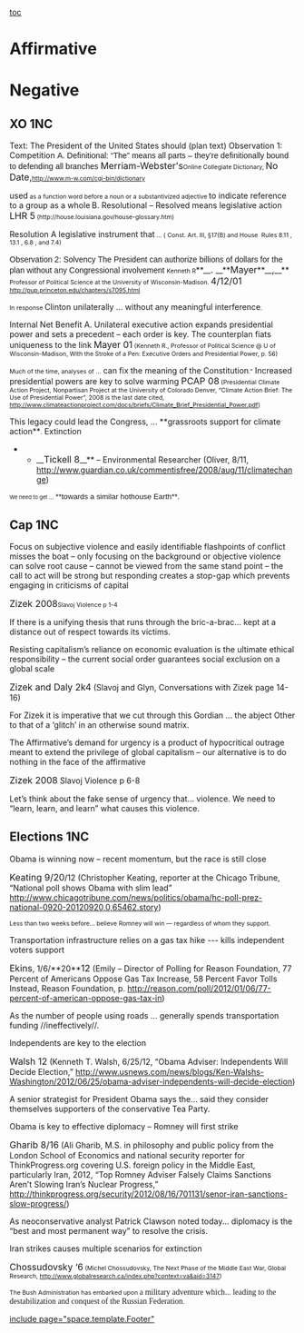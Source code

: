 [[toc]]
=Affirmative= 

=Negative= 
==XO 1NC== 
Text: The President of the United States should (plan text)
Observation 1: Competition
<span style="font-family: 'Arial Narrow',sans-serif;">A. Definitional: “The” means all parts – they’re definitionally bound to defending all branches</span>
<span style="font-size: 12pt;">Merriam-Webster's</span><span style="font-size: 8pt;">Online Collegiate Dictionary, </span><span style="font-size: 12pt;">No Date,</span><span style="font-size: 8pt;">http://www.m-w.com/cgi-bin/dictionary </span>

used<span style="font-size: 8pt;"> as a function word before a noun or a substantivized adjective </span>to indicate reference to a group as a whole<span style="font-size: 8pt;"> <the elite> </span>
B. Resolutional – Resolved means legislative action
<span style="font-size: 12pt;">LHR 5</span><span style="font-size: 8pt;"> (http://house.louisiana.gov/house-glossary.htm)</span>

Resolution A legislative instrument that<span style="font-size: 8pt;"> ... ( Const. Art. III, §17(B) and House  Rules 8.11 , 13.1 , 6.8 , and 7.4)</span>

<span style="font-family: 'Arial Narrow',sans-serif;">Observation 2: Solvency</span>
<span style="font-family: 'Arial Narrow',sans-serif;">The President can authorize billions of dollars for the plan without any Congressional involvement</span>
<span style="font-size: 8pt;">Kenneth R</span>**__<span style="font-size: 12pt;">. </span>__**<span style="font-size: 12pt;">Mayer</span>**__<span style="font-size: 12pt;">,</span>__**<span style="font-size: 8pt;"> Professor of Political Science at the University of Wisconsin-Madison. </span><span style="font-size: 12pt;">4/12/01</span><span style="font-size: 8pt;"> http://pup.princeton.edu/chapters/s7095.html</span>

<span style="font-size: 8pt;">In response </span>Clinton unilaterally ... without any meaningful interference<span style="font-size: 8pt;">.</span>

Internal Net Benefit
A. Unilateral executive action expands presidential power and sets a precedent – each order is key. The counterplan fiats uniqueness to the link
<span style="font-size: 12pt;">Mayer 01</span><span style="font-size: 8pt;"> (Kenneth R., Professor of Political Science @ U of Wisconsin-Madison, With the Stroke of a Pen: Executive Orders and Presidential Power, p. 56)</span>

<span style="font-size: 8pt;">Much of the time, analyses of ...</span> can fix the meaning of the Constitution<span style="font-size: 8pt;">.”</span>
Increased presidential powers are key to solve warming
<span style="font-size: 12pt;">PCAP 08</span><span style="font-size: 8pt;"> (Presidential Climate Action Project, Nonpartisan Project at the University of Colorado Denver, “Climate Action Brief: The Use of Presidential Power”, 2008 is the last date cited, http://www.climateactionproject.com/docs/briefs/Climate_Brief_Presidential_Power.pdf)</span>

This legacy could lead the Congress, ... **grassroots support for climate action**<span style="font-size: 8pt;">.</span>
Extinction
**__<span style="font-size: 12pt;">Tickell 8</span>__** – Environmental Researcher (Oliver, 8/11, [[http://www.guardian.co.uk/commentisfree/2008/aug/11/climatechange]])

<span style="font-size: 7pt;">We need to get ...</span><span style="font-family: 'Arial Narrow',sans-serif; font-size: 10pt;"> **towards a similar hothouse Earth**.</span>


==Cap 1NC== 


Focus on subjective violence and easily identifiable flashpoints of conflict misses the boat – only focusing on the background or objective violence can solve root cause – cannot be viewed from the same stand point – the call to act will be strong but responding creates a stop-gap which prevents engaging in criticisms of capital

<span style="font-size: 12pt;">Zizek 2008</span><span style="font-size: 8pt;">Slavoj Violence p 1-4</span>

If there is a unifying thesis that runs through the bric-a-brac... kept at a distance out of respect towards its victims.



Resisting capitalism’s reliance on economic evaluation is the ultimate ethical responsibility – the current social order guarantees social exclusion on a global scale

<span style="font-size: 12pt;">Zizek and Daly 2k4</span> (Slavoj and Glyn, Conversations with Zizek page 14-16)

For Zizek it is imperative that we cut through this Gordian ... the abject Other to that of a ‘glitch’ in an otherwise sound matrix.



The Affirmative’s demand for urgency is a product of hypocritical outrage meant to extend the privilege of global capitalism – our alternative is to do nothing in the face of the affirmative

<span style="font-size: 12pt;">Zizek 2008</span> Slavoj Violence p 6-8

Let’s think about the fake sense of urgency that... violence. We need to “learn, learn, and learn” what causes this violence.


==Elections 1NC== 

Obama is winning now – recent momentum, but the race is still close

<span style="font-size: 12pt;">Keating 9/20</span>/12 (Christopher Keating, reporter at the Chicago Tribune, “National poll shows Obama with slim lead” http://www.chicagotribune.com/news/politics/obama/hc-poll-prez-national-0920-20120920,0,65462.story)



<span style="font-size: 8pt;">Less than two weeks before... believe Romney will win — regardless of whom they support.</span>



Transportation infrastructure relies on a gas tax hike --- kills independent voters support

<span style="font-size: 12pt;">Ekins</span>, 1/6/**20**<span style="font-size: 12pt;">12</span> (Emily – Director of Polling for Reason Foundation, 77 Percent of Americans Oppose Gas Tax Increase, 58 Percent Favor Tolls Instead, Reason Foundation, p. http://reason.com/poll/2012/01/06/77-percent-of-american-oppose-gas-tax-in)

As the number of people using roads ...<span class="UnderlineChar"> generally spends transportation funding </span>//ineffectively//.



Independents are key to the election

<span style="font-size: 12pt;">Walsh 12</span> (Kenneth T. Walsh, 6/25/12, “Obama Adviser: Independents Will Decide Election,” http://www.usnews.com/news/blogs/Ken-Walshs-Washington/2012/06/25/obama-adviser-independents-will-decide-election)



A senior strategist for President Obama says the... said they consider themselves supporters of the conservative Tea Party.



Obama is key to effective diplomacy – Romney will first strike

<span style="font-size: 12pt;">Gharib 8/16</span> (Ali Gharib, M.S. in philosophy and public policy from the London School of Economics and national security reporter for ThinkProgress.org covering U.S. foreign policy in the Middle East, particularly Iran, 2012, “Top Romney Adviser Falsely Claims Sanctions Aren’t Slowing Iran’s Nuclear Progress,” [[http://thinkprogress.org/security/2012/08/16/701131/senor-iran-sanctions-slow-progress/]])


As neoconservative analyst Patrick Clawson noted today... diplomacy is the “best and most permanent way” to resolve the crisis.


Iran strikes causes multiple scenarios for extinction

<span style="font-size: 12pt;">Chossudovsky ‘6</span><span style="font-size: 8pt;"> (Michel Chossudovsky, The Next Phase of the Middle East War, Global Research, http://www.globalresearch.ca/index.php?context=va&aid=3147)</span>

<span style="font-size: 8pt;">The Bush Administration has embarked upon </span><span style="font-family: 'Times New Roman',serif;">a military adventure which... leading to the destabilization and conquest of the Russian Federation</span><span style="font-size: 8pt;">.</span>


[[include page="space.template.Footer"]]